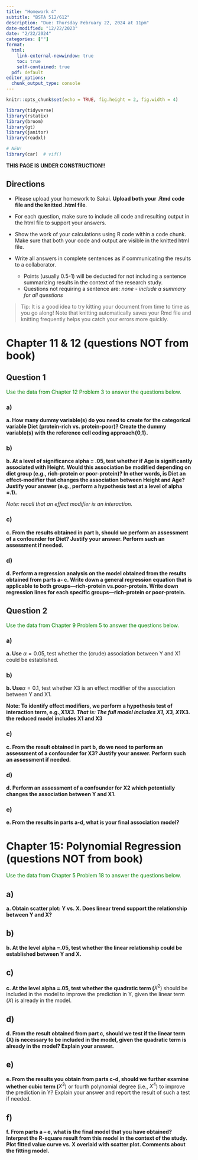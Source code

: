 ```yaml
---
title: "Homework 4"
subtitle: "BSTA 512/612"
description: "Due: Thursday February 22, 2024 at 11pm"
date-modified: "12/22/2023"
date: "2/22/2024"
categories: [""]
format: 
  html:
    link-external-newwindow: true
    toc: true
    self-contained: true
  pdf: default 
editor_options: 
  chunk_output_type: console
---
```


```r
knitr::opts_chunk$set(echo = TRUE, fig.height = 2, fig.width = 4)

library(tidyverse)
library(rstatix)
library(broom)
library(gt)
library(janitor)
library(readxl)

# NEW!
library(car)  # vif()
```

::: callout-important
**THIS PAGE IS UNDER CONSTRUCTION!!**
:::

## Directions

-   Please upload your homework to Sakai. **Upload both your .Rmd code file and the knitted .html file**.

-   For each question, make sure to include all code and resulting output in the html file to support your answers.

-   Show the work of your calculations using R code within a code chunk. Make sure that both your code and output are visible in the knitted html file.

-   Write all answers in complete sentences as if communicating the results to a collaborator.

    -   Points (usually 0.5-1) will be deducted for not including a sentence summarizing results in the context of the research study.
    -   Questions not requiring a sentence are: *none - include a summary for all questions*

> Tip: It is a good idea to try kitting your document from time to time as you go along! Note that knitting automatically saves your Rmd file and knitting frequently helps you catch your errors more quickly.

# Chapter 11 & 12 (questions NOT from book)

## Question 1

<font color="green">Use the data from Chapter 12 Problem 3 to answer the questions below.</font>

### a)

**a. How many dummy variable(s) do you need to create for the categorical variable Diet (protein-rich vs. protein-poor)? Create the dummy variable(s) with the reference cell coding approach{0,1}.**

### b)

**b. At a level of significance alpha = .05, test whether if Age is significantly associated with Height. Would this association be modified depending on diet group (e.g., rich-protein or poor-protein)? In other words, is Diet an effect-modifier that changes the association between Height and Age? Justify your answer (e.g., perform a hypothesis test at a level of alpha =.1).**

*Note: recall that an effect modifier is an interaction.*

### c)

**c. From the results obtained in part b, should we perform an assessment of a confounder for Diet? Justify your answer. Perform such an assessment if needed.**

### d)

**d. Perform a regression analysis on the model obtained from the results obtained from parts a- c. Write down a general regression equation that is applicable to both groups—rich-protein vs.poor-protein. Write down regression lines for each specific groups—rich-protein or poor-protein.**

## Question 2

<font color="green">Use the data from Chapter 9 Problem 5 to answer the questions below.</font>

### a)

**a. Use** $\alpha= 0.05$, test whether the (crude) association between Y and X1 could be established.

### b)

**b. Use**$\alpha= 0.1$, test whether X3 is an effect modifier of the association between Y and X1.

**Note: To identify effect modifiers, we perform a hypothesis test of interaction term, e.g.,X1*X3. That is: The full model includes X1, X3, X1*X3. the reduced model includes X1 and X3**

### c)

**c. From the result obtained in part b, do we need to perform an assessment of a confounder for X3? Justify your answer. Perform such an assessment if needed.**

### d)

**d. Perform an assessment of a confounder for X2 which potentially changes the association between Y and X1.**

### e)

**e. From the results in parts a-d, what is your final association model?**

# Chapter 15: Polynomial Regression (questions NOT from book)

<font color="green">Use the data from Chapter 5 Problem 18 to answer the questions below.</font>

## a)

**a. Obtain scatter plot: Y vs. X. Does linear trend support the relationship between Y and X?**

## b)

**b. At the level alpha =.05, test whether the linear relationship could be established between Y and X.**

## c)

**c. At the level alpha =.05, test whether the quadratic term (**$X^2$) should be included in the model to improve the prediction in Y, given the linear term ($X$) is already in the model.

## d)

**d. From the result obtained from part c, should we test if the linear term (X) is necessary to be included in the model, given the quadratic term is already in the model? Explain your answer.**

## e)

**e. From the results you obtain from parts c-d, should we further examine whether cubic term (**$X^3$) or fourth polynomial degree (i.e., $X^4$) to improve the prediction in Y? Explain your answer and report the result of such a test if needed.

## f)

**f. From parts a – e, what is the final model that you have obtained? Interpret the R-square result from this model in the context of the study. Plot fitted value curve vs. X overlaid with scatter plot. Comments about the fitting model.**
